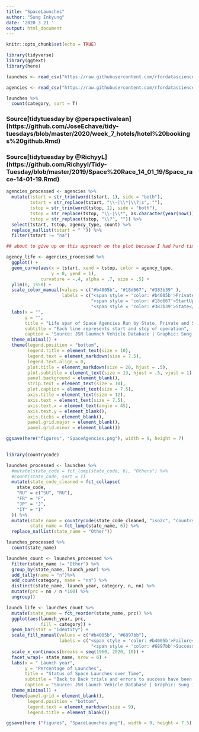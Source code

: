 ```yaml
---
title: "SpaceLaunches"
author: "Sung Inkyung"
date: '2020 3 21 '
output: html_document
---
```


```r
knitr::opts_chunk$set(echo = TRUE)
```

```r
library(tidyverse)
library(ggtext)
library(here)
```


```r
launches <- read_csv("https://raw.githubusercontent.com/rfordatascience/tidytuesday/master/data/2019/2019-01-15/launches.csv")

agencies <- read_csv("https://raw.githubusercontent.com/rfordatascience/tidytuesday/master/data/2019/2019-01-15/agencies.csv")

launches %>% 
  count(category, sort = T)

```
### Source[tidytuesday by @perspectivalean] (https://github.com/JoseEchave/tidy-tuesdays/blob/master/2020/week_7_hotels/hotel%20bookings%20github.Rmd)
### Source[tidytuesday by @RichyyL] (https://github.com/Richyyl/Tidy-Tuesday/blob/master/2019/Space%20Race_14_01_19/Space_race-14-01-19.Rmd)
```r
agencies_processed <- agencies %>% 
  mutate(tstart = str_trim(word(tstart, 1), side = "both"),
         tstart = str_replace(tstart, "\\-|\\*|\\?|s", ""),
         tstop = str_trim(word(tstop, 1), side = "both"),
         tstop = str_replace(tstop, "\\-|\\*", as.character(year(now()))),
         tstop = str_replace(tstop, "\\?", "")) %>% 
  select(tstart, tstop, agency_type, count) %>% 
  replace_na(list(tstart = " ")) %>% 
  filter(tstart != "na")

## about to give up on this approach on the plot becasue I had hard time to grraphle with this way to extract year from as.character date. gave up getting help from Stackoverflow, moved on to #tidytuesday contributors on twitter!!! so lucky to come across @RichyyL
```

```r
agency_life <- agencies_processed %>% 
  ggplot() +
  geom_curve(aes(x = tstart, xend = tstop, color = agency_type,
                 y = 0, yend = 1),
             curvature = -.4, alpha = .7, size = .5) +
  ylim(0, 1550) +
  scale_color_manual(values = c("#b4005b", "#18d667", "#383b39" ),
                     labels = c("<span style = 'color: #b4005b'>Private</span>", 
                                "<span style = 'color: #18d667'>StartUp</span>",
                                "<span style = 'color: #383b39'>State</span>")) +
  labs(x = "",
       y = "",
       title = "Life span of Space Agencies Run by State, Private and Start up",
       subtitle = "Each line represents start and stop of operation",
       caption = "Source: JSR laumnch Vehicle Database | Graphic: Sung Inkyung") +
  theme_minimal() +
  theme(legend.position = "bottom",
        legend.title = element_text(size = 10),
        legend.text = element_markdown(size = 7.5),
        legend.text.align = 0,
        plot.title = element_markdown(size = 20, hjust = .5),
        plot.subtitle = element_text(size = 13, hjust = .5, vjust = 1),
        panel.background = element_blank(),
        strip.text = element_text(size = 10),
        plot.caption = element_text(size = 7.5),
        axis.title = element_text(size = 12),
        axis.text = element_text(size = 7.5),
        axis.text.x = element_text(angle = 45),
        axis.text.y = element_blank(),
        axis.ticks = element_blank(),
        panel.grid.major = element_blank(),
        panel.grid.minor = element_blank())

ggsave(here("figures", "SpaceAgencies.png"), width = 9, height = 7)
  
```


```r
library(countrycode)

launches_processed <- launches %>% 
  #mutate(state_code = fct_lump(state_code, 6), "Others") %>% 
  #count(state_code, sort = T)
  mutate(state_code_cleaned = fct_collapse(
    state_code,
    "RU" = c("SU", "RU"),
    "FR" = "F",
    "JP" = "J",
    "IT" = "I"
  )) %>% 
  mutate(state_name = countrycode(state_code_cleaned, "iso2c", "country.name"),
         state_name = fct_lump(state_name, 6)) %>% 
  replace_na(list(state_name = "Other"))

launches_processed %>% 
  count(state_name)

launches_count <- launches_processed %>% 
  filter(state_name != "Other") %>% 
  group_by(state_name, launch_year) %>% 
  add_tally(name = "n")%>% 
  add_count(category, name = "nn") %>% 
  distinct(state_name, launch_year, category, n, nn) %>% 
  mutate(prc = nn / n *100) %>% 
  ungroup() 

launch_life <- launches_count %>% 
  mutate(state_name = fct_reorder(state_name, prc)) %>% 
  ggplot(aes(launch_year, prc,
             fill = category)) +
  geom_bar(stat = "identity") +
  scale_fill_manual(values = c("#b4005b", "#6897bb"),
                    labels = c("<span style = 'color: #b4005b'>Failure</span>", 
                                "<span style = 'color: #6897bb'>Success</span>")) +
  scale_x_continuous(breaks = seq(1960, 2020, 10)) +
  facet_wrap(~ state_name, nrow = 6) +
  labs(x = " Launch year",
       y = "Percentage of Launches",
       title = "Status of Space Launches over Time",
       subtitle = "Back to Back trials and errors to success have been  building up persistently",
       caption = "Source: JSR Launch Vehicle Database | Graphic: Sung Inkyung") +
  theme_minimal() +
  theme(panel.grid = element_blank(),
        legend.position = "bottom",
        legend.text = element_markdown(size = 9),
        legend.title = element_blank())

ggsave(here ("figures", "SpaceLaunches.png"), width = 9, height = 7.5)

```

